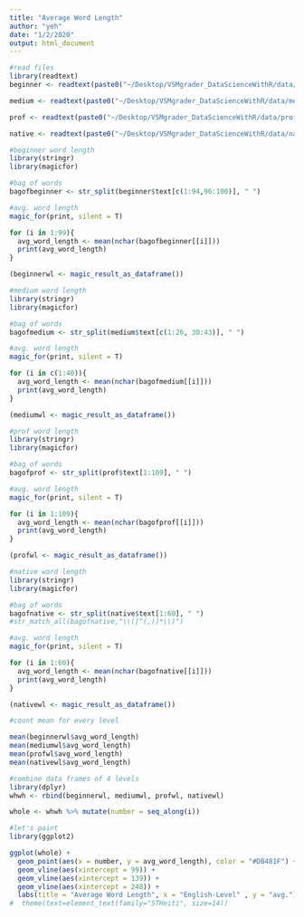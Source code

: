 ```yaml
---
title: "Average Word Length"
author: "yeh"
date: "1/2/2020"
output: html_document
---
```


```r
#read files
library(readtext)
beginner <- readtext(paste0("~/Desktop/VSMgrader_DataScienceWithR/data/beginner/", 1:100 , ".txt"))

medium <- readtext(paste0("~/Desktop/VSMgrader_DataScienceWithR/data/medium/", c(1:26,30:46) , ".txt"))

prof <- readtext(paste0("~/Desktop/VSMgrader_DataScienceWithR/data/professional/", 1:109 , ".txt"))

native <- readtext(paste0("~/Desktop/VSMgrader_DataScienceWithR/data/native/", 1:60 , ".txt"))
```

```r
#beginner word length
library(stringr)
library(magicfor)

#bag of words
bagofbeginner <- str_split(beginner$text[c(1:94,96:100)], " ")

#avg. word length
magic_for(print, silent = T)

for (i in 1:99){
  avg_word_length <- mean(nchar(bagofbeginner[[i]]))
  print(avg_word_length)
}

(beginnerwl <- magic_result_as_dataframe())
```

```r
#medium word length
library(stringr)
library(magicfor)

#bag of words
bagofmedium <- str_split(medium$text[c(1:26, 30:43)], " ")

#avg. word length
magic_for(print, silent = T)

for (i in c(1:40)){
  avg_word_length <- mean(nchar(bagofmedium[[i]]))
  print(avg_word_length)
}

(mediumwl <- magic_result_as_dataframe())
```

```r
#prof word length
library(stringr)
library(magicfor)

#bag of words
bagofprof <- str_split(prof$text[1:109], " ")

#avg. word length
magic_for(print, silent = T)

for (i in 1:109){
  avg_word_length <- mean(nchar(bagofprof[[i]]))
  print(avg_word_length)
}

(profwl <- magic_result_as_dataframe())
```

```r
#native word length
library(stringr)
library(magicfor)

#bag of words
bagofnative <- str_split(native$text[1:60], " ")
#str_match_all(bagofnative,"\\([^(,)]*\\)")

#avg. word length
magic_for(print, silent = T)

for (i in 1:60){
  avg_word_length <- mean(nchar(bagofnative[[i]]))
  print(avg_word_length)
}

(nativewl <- magic_result_as_dataframe())
```

```r
#count mean for every level

mean(beginnerwl$avg_word_length)
mean(mediumwl$avg_word_length)
mean(profwl$avg_word_length)
mean(nativewl$avg_word_length)

```

```r
#combine data frames of 4 levels
library(dplyr)
whwh <- rbind(beginnerwl, mediumwl, profwl, nativewl)

whole <- whwh %>% mutate(number = seq_along(i))

```

```r
#let's paint
library(ggplot2)

ggplot(whole) +
  geom_point(aes(x = number, y = avg_word_length), color = "#DB481F") +
  geom_vline(aes(xintercept = 99)) +
  geom_vline(aes(xintercept = 139)) +
  geom_vline(aes(xintercept = 248)) +
  labs(title = "Average Word Length", x = "English-Level" , y = "avg.") 
#  theme(text=element_text(family="STHeiti", size=14))

```



